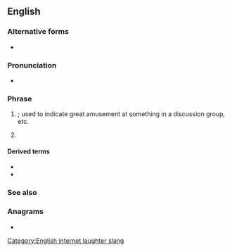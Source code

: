 ==English==

===Alternative forms===
* {{l|en|ROTFL}}

===Pronunciation===
* {{IPA|en|/ɑɹˌoʊˌɛfˈɛl/|/ɹɒfl̩/}}

===Phrase===
{{head|en|phrase}}

# {{lb|en|Internet slang}} {{initialism of|en|[[rolling]] on the [[floor]], [[laughing]]|nodot=1}}; used to indicate great amusement at something in a discussion group, etc.
# {{lb|en|rare|dated}} {{initialism of|en|[[ran]] [[out]] for [[lunch]]}}

====Derived terms====
* {{l|en|roflcopter}}
* {{l|en|roflstomp}}

===See also===
{{col4|en
|LMAO
|LOL
|ROFLOL
|ROTFLACGU
|ROTFLAHMS
|ROTFLBTC
|ROTFLGO
|ROTFLMAO
|ROTFLOL
|ROTFLSHIWMP
|ROFLMAO
|ROFLOL
}}

===Anagrams===
* {{anagrams|en|a=flor|Rolf|flor|flor.|rolf}}

[[Category:English internet laughter slang]]